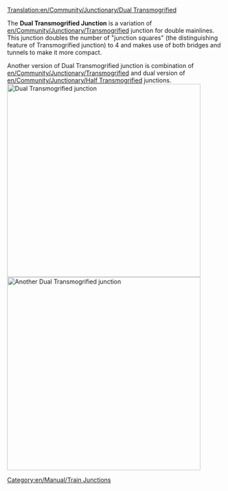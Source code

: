 [[Translation:en/Community/Junctionary/Dual Transmogrified]]

{{en/Community/Junctionary/Junctionsmenu}}
The '''Dual Transmogrified Junction''' is a variation of [[en/Community/Junctionary/Transmogrified]] junction for double mainlines. This junction doubles the number of "junction squares" (the distinguishing feature of Transmogrified junction) to 4 and makes use of both bridges and tunnels to make it more compact.

Another version of Dual Transmogrified junction is combination of [[en/Community/Junctionary/Transmogrified]] and dual version of [[en/Community/Junctionary/Half Transmogrified]] junctions.
[[File:en/Community/Junctionary/Dual Transmog Junction.png|left|thumb|450px|Dual Transmogrified junction]][[File:en/Community/Junctionary/Dual Transmog Junction 2.png|center|thumb|450px|Another Dual Transmogrified junction]]
{{en/Community/Junctionary/Junction Criteria|High|4|1|1|2.5|1|1|1|1|0|0|3||Broken down trains only affect the one track.|
* Can handle large amount of traffic.
}}

[[Category:en/Manual/Train Junctions]]